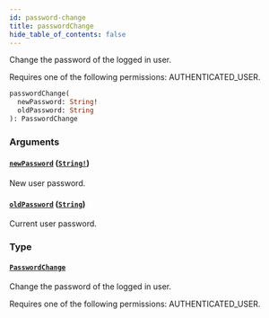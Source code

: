 ```yaml
---
id: password-change
title: passwordChange
hide_table_of_contents: false
---
```


Change the password of the logged in user.

Requires one of the following permissions: AUTHENTICATED_USER.

```graphql
passwordChange(
  newPassword: String!
  oldPassword: String
): PasswordChange
```

### Arguments

#### [`newPassword`](#) ([`String!`](../../../developer/api-reference/scalars/string))

New user password.

#### [`oldPassword`](#) ([`String`](../../../developer/api-reference/scalars/string))

Current user password.

### Type

#### [`PasswordChange`](../../../developer/api-reference/objects/password-change)

Change the password of the logged in user.

Requires one of the following permissions: AUTHENTICATED_USER.
